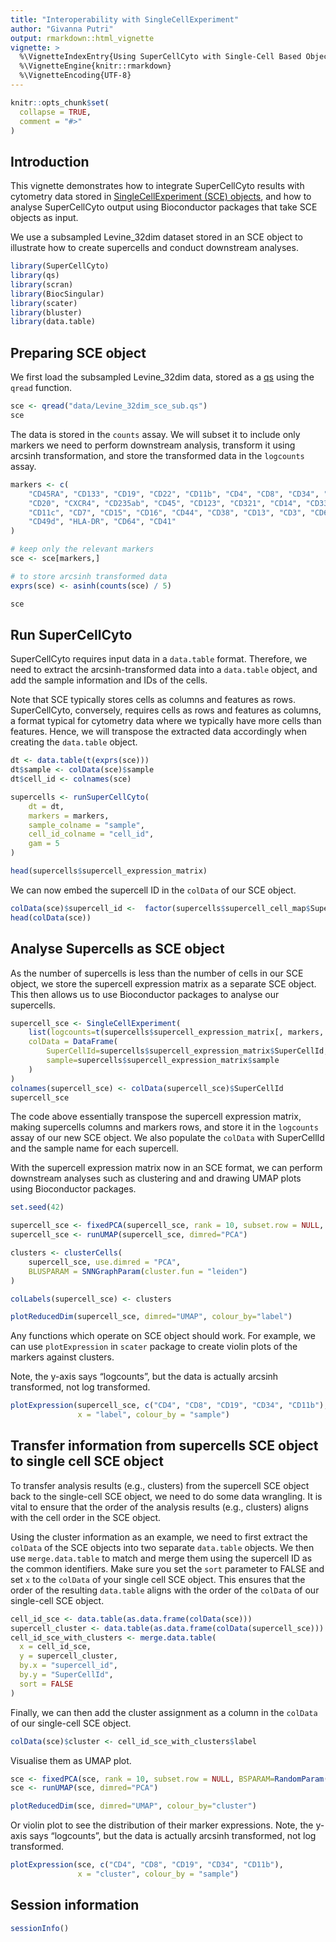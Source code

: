 ```yaml
---
title: "Interoperability with SingleCellExperiment"
author: "Givanna Putri"
output: rmarkdown::html_vignette
vignette: >
  %\VignetteIndexEntry{Using SuperCellCyto with Single-Cell Based Objects}
  %\VignetteEngine{knitr::rmarkdown}
  %\VignetteEncoding{UTF-8}
---
```


```r
knitr::opts_chunk$set(
  collapse = TRUE,
  comment = "#>"
)
```

## Introduction

This vignette demonstrates how to integrate SuperCellCyto results with cytometry data stored in 
[SingleCellExperiment (SCE) objects](https://bioconductor.org/packages/release/bioc/html/SingleCellExperiment.html),
and how to analyse SuperCellCyto output using Bioconductor packages that take SCE objects as input.

We use a subsampled Levine_32dim dataset stored in an SCE object to illustrate how to 
create supercells and conduct downstream analyses.

```r
library(SuperCellCyto)
library(qs)
library(scran)
library(BiocSingular)
library(scater)
library(bluster)
library(data.table)
```

## Preparing SCE object

We first load the subsampled Levine_32dim data, stored as a [qs](https://cran.r-project.org/web/packages/qs/index.html) 
using the `qread` function. 

```r
sce <- qread("data/Levine_32dim_sce_sub.qs")
sce
```
The data is stored in the `counts` assay. 
We will subset it to include only markers we need to perform downstream analysis,
transform it using arcsinh transformation, and store the transformed data in the `logcounts` assay.

```r
markers <- c(
    "CD45RA", "CD133", "CD19", "CD22", "CD11b", "CD4", "CD8", "CD34", "Flt3", 
    "CD20", "CXCR4", "CD235ab", "CD45", "CD123", "CD321", "CD14", "CD33", "CD47", 
    "CD11c", "CD7", "CD15", "CD16", "CD44", "CD38", "CD13", "CD3", "CD61", "CD117", 
    "CD49d", "HLA-DR", "CD64", "CD41"
)

# keep only the relevant markers
sce <- sce[markers,]

# to store arcsinh transformed data
exprs(sce) <- asinh(counts(sce) / 5)

sce
```

## Run SuperCellCyto

SuperCellCyto requires input data in a `data.table` format. 
Therefore, we need to extract the arcsinh-transformed data into a `data.table` object, 
and add the sample information and IDs of the cells.

Note that SCE typically stores cells as columns and features as rows. 
SuperCellCyto, conversely, requires cells as rows and features as columns, a format typical for cytometry data where 
we typically have more cells than features.
Hence, we will transpose the extracted data accordingly when creating the `data.table` object.

```r
dt <- data.table(t(exprs(sce)))
dt$sample <- colData(sce)$sample
dt$cell_id <- colnames(sce)

supercells <- runSuperCellCyto(
    dt = dt,
    markers = markers,
    sample_colname = "sample",
    cell_id_colname = "cell_id",
    gam = 5
)

head(supercells$supercell_expression_matrix)
```

We can now embed the supercell ID in the `colData` of our SCE object.

```r
colData(sce)$supercell_id <-  factor(supercells$supercell_cell_map$SuperCellID)
head(colData(sce))
```

## Analyse Supercells as SCE object

As the number of supercells is less than the number of cells in our SCE object,
we store the supercell expression matrix as a separate SCE object. 
This then allows us to use Bioconductor packages to analyse our supercells.

```r
supercell_sce <- SingleCellExperiment(
    list(logcounts=t(supercells$supercell_expression_matrix[, markers, with=FALSE])),
    colData = DataFrame(
        SuperCellId=supercells$supercell_expression_matrix$SuperCellId,
        sample=supercells$supercell_expression_matrix$sample
    )
)
colnames(supercell_sce) <- colData(supercell_sce)$SuperCellId
supercell_sce
```

The code above essentially transpose the supercell expression matrix, making supercells columns and markers rows,
and store it in the `logcounts` assay of our new SCE object. 
We also populate the `colData` with SuperCellId and the sample name for each supercell.

With the supercell expression matrix now in an SCE format, we can perform downstream analyses 
such as clustering and and drawing UMAP plots using Bioconductor packages.

```r
set.seed(42)

supercell_sce <- fixedPCA(supercell_sce, rank = 10, subset.row = NULL, BSPARAM=RandomParam())
supercell_sce <- runUMAP(supercell_sce, dimred="PCA")

clusters <- clusterCells(
    supercell_sce, use.dimred = "PCA",
    BLUSPARAM = SNNGraphParam(cluster.fun = "leiden")
)

colLabels(supercell_sce) <- clusters

plotReducedDim(supercell_sce, dimred="UMAP", colour_by="label")
```

Any functions which operate on SCE object should work.
For example, we can use `plotExpression` in `scater` package to create violin plots
of the markers against clusters.

Note, the y-axis says "logcounts", but the data is actually arcsinh transformed, not log
transformed.

```r
plotExpression(supercell_sce, c("CD4", "CD8", "CD19", "CD34", "CD11b"), 
               x = "label", colour_by = "sample")
```

## Transfer information from supercells SCE object to single cell SCE object

To transfer analysis results (e.g., clusters) from the supercell SCE object back 
to the single-cell SCE object, we need to do some data wrangling. 
It is vital to ensure that the order of the analysis results (e.g., clusters) 
aligns with the cell order in the SCE object. 

Using the cluster information as an example, we need to first extract the `colData`
of the SCE objects into two separate `data.table` objects.
We then use `merge.data.table` to match and merge them using the supercell ID as the common
identifiers.
Make sure you set the `sort` parameter to FALSE and set `x` to the `colData` of your
single cell SCE object. 
This ensures that the order of the resulting `data.table` aligns with the order of the `colData` 
of our single-cell SCE object. 

```r
cell_id_sce <- data.table(as.data.frame(colData(sce)))
supercell_cluster <- data.table(as.data.frame(colData(supercell_sce)))
cell_id_sce_with_clusters <- merge.data.table(
  x = cell_id_sce, 
  y = supercell_cluster, 
  by.x = "supercell_id", 
  by.y = "SuperCellId",
  sort = FALSE
)
```

Finally, we can then add the cluster assignment as a column in the `colData` of our
single-cell SCE object.

```r
colData(sce)$cluster <- cell_id_sce_with_clusters$label
```

Visualise them as UMAP plot.

```r
sce <- fixedPCA(sce, rank = 10, subset.row = NULL, BSPARAM=RandomParam())
sce <- runUMAP(sce, dimred="PCA")

plotReducedDim(sce, dimred="UMAP", colour_by="cluster")

```

Or violin plot to see the distribution of their marker expressions.
Note, the y-axis says "logcounts", but the data is actually arcsinh transformed, not log
transformed.

```r
plotExpression(sce, c("CD4", "CD8", "CD19", "CD34", "CD11b"), 
               x = "cluster", colour_by = "sample")
```


## Session information

```r
sessionInfo()
```



